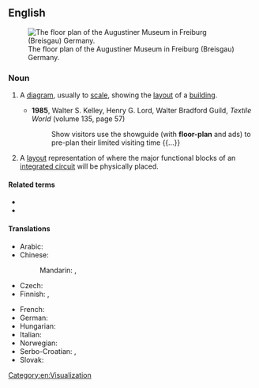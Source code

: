 {{also|floorplan}}
==English==
{{wikipedia}}
[[Image:Floorplan Augustinermuseum freiburg.png|thumb|right|The floor plan of the Augustiner Museum in Freiburg (Breisgau) Germany.]]

===Noun===
{{en-noun}}

# {{lb|en|architecture}} A [[diagram]], usually to [[scale]], showing the [[layout]] of a [[building]].
#* '''1985''', Walter S. Kelley, Henry G. Lord, Walter Bradford Guild, ''Textile World'' (volume 135, page 57)
#*: Show visitors use the showguide (with '''floor-plan''' and ads) to pre-plan their limited visiting time {{...}}
# {{lb|en|electronics}} A [[layout]] representation of where the major functional blocks of an [[integrated circuit]] will be physically placed.

====Related terms====
* {{l|en|floorplanning}}
* {{l|en|floor plan lending}}

====Translations====
{{trans-top|diagram}}
* Arabic: {{t|ar|مُخَطَّط أَرْضِيَّة الدَّوْر}}
* Chinese:
*: Mandarin: {{t+|cmn|平面圖}}, {{t+|cmn|平面图|tr=píngmiàntú}}
* Czech: {{t|cs|půdorys|m}}
* Finnish: {{t+|fi|pohjapiirros}}, {{t+|fi|pohjapiirustus}}
{{trans-mid}}
* French: {{t|fr|plan de niveau|m}}
* German: {{t+|de|Grundriss|m}}
* Hungarian: {{t+|hu|alaprajz}}
* Italian: {{t+|it|pianta|f}}
* Norwegian: {{t|no|planløsning|m}}
* Serbo-Croatian: {{t|sh|тлоцрт|m}}, {{t+|sh|tlocrt|m}}
* Slovak: {{t|sk|pôdorys|m}}
{{trans-bottom}}

[[Category:en:Visualization]]